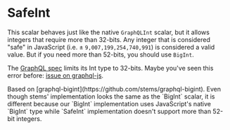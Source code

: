 
# SafeInt

This scalar behaves just like the native `GraphQLInt` scalar, but it allows integers that require more than 32-bits. Any
integer that is considered "safe" in JavaScript (i.e. ± `9,007,199,254,740,991`) is considered a valid value. But if you
need more than 52-bits, you should use `BigInt`.

The [GraphQL spec](https://facebook.github.io/graphql/#sec-Int) limits its Int type to 32-bits. Maybe you've seen this
error before: [issue on graphql-js](https://github.com/graphql/graphql-js/issues/292).

<Callout>
  Based on [graphql-bigint](https://github.com/stems/graphql-bigint). Even though stems' implementation looks the same
  as the `BigInt` scalar, it is different because our `BigInt` implementation uses JavaScript's native `BigInt` type
  while `SafeInt` implementation doesn't support more than 52-bit integers.
</Callout>
